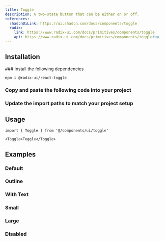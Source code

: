 ```yaml
---
title: Toggle
description: A two-state button that can be either on or off.
references:
  shadcnUiLink: https://ui.shadcn.com/docs/components/toggle
  radix:
    link: https://www.radix-ui.com/docs/primitives/components/toggle
    api: https://www.radix-ui.com/docs/primitives/components/toggle#api-reference
---
```


<ComponentPreview name="toggle" withRecipe />

## Installation

<Steps>
### Install the following dependencies

```bash npm2yarn
npm i @radix-ui/react-toggle
```

### Copy and paste the following code into your project

<ComponentSource name="toggle" />

### Update the import paths to match your project setup

</Steps>

## Usage

```tsx
import { Toggle } from '@/components/ui/toggle'
```

```tsx
<Toggle>Toggle</Toggle>
```

## Examples

### Default

<ComponentPreview name="toggle" />

### Outline

<ComponentPreview name="toggle" file="outline" />

### With Text

<ComponentPreview name="toggle" file="with-text" />

### Small

<ComponentPreview name="toggle" file="small" />

### Large

<ComponentPreview name="toggle" file="large" />

### Disabled

<ComponentPreview name="toggle" file="disabled" />
